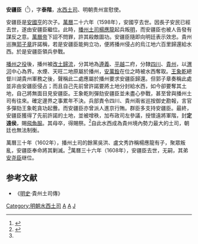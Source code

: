 '''安疆臣'''（{{bd|1581年|2月5日（萬曆九年正月初二）|1608年|12月12日（萬曆三十六年十一月初六）|catIdx=A}}<ref name=chen124>{{cite book |title =彝汉文合璧《水西安氏族谱》笺证与解读 |author =陈棣芳 |publisher =中央民族大学出版社 |year =2017年 | isbn =9787566014184 |page =124－126 |quote=封亚中大夫贵州宣慰使安君墓志铭……公生于万历九年辛巳正月初二日，卒于万历三十六年戊申十一月初六日，历年二十八岁，葬于雨龙山之麓……}}</ref>），字'''泰階'''，[[水西土司|水西土司]]、明朝贵州宣慰使。

安疆臣是[[安國亨|安國亨]]的次子。[[萬曆|萬曆]]二十六年（1598年），安國亨去世。因長子安民已經去世，遂由安疆臣繼位。此時，[[播州土司|播州土司]][[楊應龍|楊應龍]]起兵叛[[明|明]]，而安疆臣也被人告發有謀反之意。[[萬曆帝|萬曆帝]]下詔不問罪，許其殺敵圖功。安疆臣隨即向明廷表示效忠。貴州巡撫[[郭子章|郭子章]]許諾稱，若是安疆臣能夠立功，便將播州侵占的烏江地六百里歸還給水西。於是安疆臣領兵參戰。

[[播州之役|播州之役]]後，播州被[[改土歸流|改土歸流]]，分其地為[[遵義府|遵義]]、[[平越府|平越]]二府，分隸[[四川|四川]]、[[貴州|貴州]]，以[[渭河|渭河]]中心為界。水煙、天旺二地原屬於播州，[[安萬銓|安萬銓]]在位之時被水西奪取。[[王象乾|王象乾]]總督川湖貴州軍務之後，聲稱此二處應屬於播州要求安疆臣歸還。但郭子章奏稱此處並非由安疆臣侵占；而且自己先前曾許諾要將土地分封給水西，如今卻要奪其土地，自己將無面目見安疆臣。王象乾則彈劾安疆臣並未盡心參戰，甚至曾與播州土司有往來。確定邊界之事累年不決。兵部責令四川、貴州兩省巡按御史勘報，言官多彈劾王象乾貪功起釁。而安疆臣亦曾派人進京行賄。群臣多支持安疆臣。最終，安疆臣獲得了先前許諾的土地，並被增秩，加布政司左參議，授懷遠將軍階，封'''定遠侯'''，賜[[飛魚服|飛魚服]]。其母卒，得賜祭。<ref name=chen116>{{cite book |title =彝汉文合璧《水西安氏族谱》笺证与解读 |author =陈棣芳 |publisher =中央民族大学出版社 |year =2017年 | isbn =9787566014184 |page =116－117 }}</ref>自此水西成為貴州境內勢力最大的土司，朝廷也無法制衡。

萬曆三十年（1602年），播州土司的餘黨吳洪、盧文秀詐稱楊應龍有子，聚眾叛亂，安疆臣奉命將其剿滅。<ref name=chen116/>萬曆三十六年（1608年），安疆臣去世，无嗣，其弟[[安尧臣|安尧臣]]继位。

==参考文献==
{{reflist}}
*《[[明史|明史]]·貴州土司傳》
{{水西土司}}
[[Category:明朝水西土司|Category:明朝水西土司]]
[[Category:明朝彝族人|A]]
[[Category:明朝侯爵|A]]
[[Category:安姓|J]]